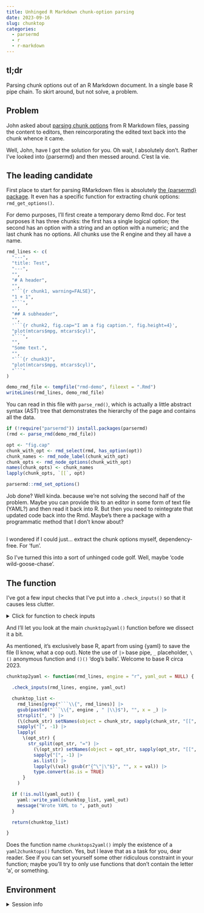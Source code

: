 ```yaml
---
title: Unhinged R Markdown chunk-option parsing
date: 2023-09-16
slug: chunktop
categories:
  - parsermd
  - r
  - r-markdown
---
```


## tl;dr

Parsing chunk options out of an R Markdown document. In a single base R pipe chain. To skirt around, but not solve, a problem.

## Problem

John asked about [parsing chunk options](https://fosstodon.org/@johnmackintosh/111047625054222865) from R Markdown files, passing the content to editors, then reincorporating the edited text back into the chunk whence it came.

Well, John, have I got the solution for you. Oh wait, I absolutely don't. Rather I've looked into {parsermd} and then messed around. C'est la vie.

## The leading candidate

First place to start for parsing RMarkdown files is absolutely [the {parsermd} package](https://CRAN.R-project.org/package=parsermd ). It even has a specific function for extracting chunk options: `rmd_get_options()`.

For demo purposes, I'll first create a temporary demo Rmd doc. For test purposes it has three chunks: the first has a single logical option; the second has an option with a string and an option with a numeric; and the last chunk has no options. All chunks use the R engine and they all have a name.

```r
rmd_lines <- c(
  "---",
  "title: Test",
  "---",
  "",
  "# A header",
  "",
  "```{r chunk1, warning=FALSE}",
  "1 + 1",
  "```",
  "",
  "## A subheader",
  "",
  '```{r chunk2, fig.cap="I am a fig caption.", fig.height=4}',
  "plot(mtcars$mpg, mtcars$cyl)",
  "```",
  "",
  "Some text.",
  "",
  "```{r chunk3}",
  "plot(mtcars$mpg, mtcars$cyl)",
  "```"
)

demo_rmd_file <- tempfile("rmd-demo", fileext = ".Rmd")
writeLines(rmd_lines, demo_rmd_file)
```

You can read in this file with `parse_rmd()`, which is actually a little abstract syntax (AST) tree that demonstrates the hierarchy of the page and contains all the data.

```r
if (!require("parsermd")) install.packages(parsermd)
(rmd <- parse_rmd(demo_rmd_file))
```



```r
opt <- "fig.cap"
chunk_with_opt <- rmd_select(rmd, has_option(opt))
chunk_names <- rmd_node_label(chunk_with_opt)
chunk_opts <- rmd_node_options(chunk_with_opt)
names(chunk_opts) <- chunk_names
lapply(chunk_opts, `[[`, opt)
```

```r
parsermd::rmd_set_options()
```



Job done? Well kinda. because we're not solving the second half of the problem. Maybe you can provide this to an editor in some form of text file (YAML?) and then read it back into R. But then you need to reintegrate that updated code back into the Rmd. Maybe's there a package with a programmatic method that I don't know about?

## 

I wondered if I could just... extract the chunk options myself, dependency-free. For 'fun'.

So I've turned this into a sort of unhinged code golf. Well, maybe 'code wild-goose-chase'.

## The function

I've got a few input checks that I've put into a `.check_inputs()` so that it causes less clutter.

<details><summary>Click for function to check inputs</summary>
```r
.check_inputs <- function(rmd_lines, engine, yaml_out) {

  if (!inherits(rmd_lines, "character")) {
    stop("Argument 'rmd_lines' must be a character vector.", call. = FALSE)
  }

  if (engine != "r") {
    stop("For now, argument 'engine' must be 'r'.", call. = FALSE)
  }

  if (!is.null(yaml_out) & !inherits(yaml_out, "character")) {
    stop("Argument 'yaml_out' must be NULL or character.", call. = FALSE)
  }

  if (!is.null(yaml_out)) {

    if (tools::file_ext(yaml_out) != "yaml") {
      stop("Argument 'yaml_out' must have extension '.yaml'.", call. = FALSE)
    }

    if (!dir.exists(dirname(yaml_out))) {
      stop("The directory in 'yaml_out' does not exist.", call. = FALSE)
    }

  }

}
```
</details>

And I'll let you look at the main `chunktop2yaml()` function before we dissect it a bit. 

As mentioned, it's exclusively base R, apart from using {yaml} to save the file (I know, what a cop out). Note the use of `|>` base pipe, `_` placeholder, `\()` anonymous function and `()()` 'dog's balls'. Welcome to base R circa 2023.

```r

chunktop2yaml <- function(rmd_lines, engine = "r", yaml_out = NULL) {

  .check_inputs(rmd_lines, engine, yaml_out)

  chunktop_list <-
    rmd_lines[grep("```\\{", rmd_lines)] |>
    gsub(paste0("```\\{", engine , " |\\}$"), "", x = _) |>
    strsplit(", ") |>
    (\(chunk_str) setNames(object = chunk_str, sapply(chunk_str, "[[", 1)))() |>
    sapply("[", -1) |>
    lapply(
      \(opt_str) {
        str_split(opt_str, "=") |>
          (\(opt_str) setNames(object = opt_str, sapply(opt_str, "[[", 1)))() |>
          sapply("[", -1) |>
          as.list() |>
          lapply(\(val) gsub(r"{^\"|\"$}", "", x = val)) |>
          type.convert(as.is = TRUE)
      }
    )

  if (!is.null(yaml_out)) {
    yaml::write_yaml(chunktop_list, yaml_out)
    message("Wrote YAML to ", path_out)
  }

  return(chunktop_list)

}
```

Does the function name `chunktops2yaml()` imply the existence of a `yaml2chunktops()` function. Yes, but I leave that as a task for you, dear reader. See if you can set yourself some other ridiculous constraint in your function; maybe you'll try to only use functions that don't contain the letter 'a', or something.

## Environment {.appendix}

<details><summary>Session info</summary>
```r
cat("Last rendered:", format(Sys.time(), usetz = TRUE)); sessionInfo()
```
</details>
